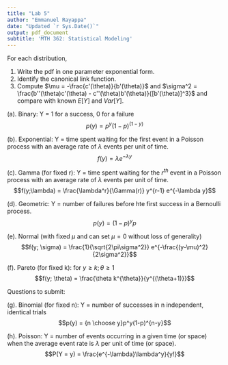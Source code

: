 ```yaml
---
title: "Lab 5"
author: "Emmanuel Rayappa"
date: "Updated `r Sys.Date()`"
output: pdf_document
subtitle: 'MTH 362: Statistical Modeling'
---
```


For each distribution,

1. Write the pdf in one parameter exponential form.
2. Identify the canonical link function.
3. Compute $\mu = -\frac{c'(\theta)}{b'(\theta)}$ and $\sigma^2 = \frac{b''(\theta)c'(\theta) - c''(\theta)b'(\theta)}{[b'(\theta)]^3}$ and compare with known $E[Y]$ and $Var[Y]$. 

(a). Binary: Y = 1 for a success, 0 for a failure
$$p(y) = p^y(1-p)^{(1-y)}$$

\newpage

(b). Exponential: Y = time spent waiting for the first event in a Poisson process with an average rate of $\lambda$ events per unit of time. 
$$f(y) = \lambda e^{-\lambda y}$$

\newpage

(c). Gamma (for fixed r): Y = time spent waiting for the $r^{th}$ event in a Poisson process with an average rate of $\lambda$ events per unit of time. 
$$f(y;\lambda) = \frac{\lambda^r}{\Gamma(r)} y^{r-1} e^{-\lambda y}$$

\newpage

(d). Geometric: Y = number of failures before hte first success in a Bernoulli process. 
$$p(y) = (1-p)^yp$$

\newpage

(e). Normal (with fixed $\mu$ and can set $\mu = 0$ without loss of generality)
$$f(y; \sigma) = \frac{1}{\sqrt{2\pi\sigma^2}} e^{-\frac{(y-\mu)^2}{2\sigma^2}}$$

\newpage

(f). Pareto (for fixed k): for $y \geq k; \theta \geq 1$
$$f(y; \theta) = \frac{\theta k^{\theta}}{y^{(\theta+1)}}$$

\newpage

Questions to submit: 

(g). Binomial (for fixed n): Y = number of successes in n independent, identical trials
$$p(y) = {n \choose y}p^y(1-p)^{n-y}$$

\newpage

(h). Poisson: Y = number of events occurring in a given time (or space) when the average event rate is $\lambda$ per unit of time (or space). 
$$P(Y = y) = \frac{e^{-\lambda}\lambda^y}{y!}$$
